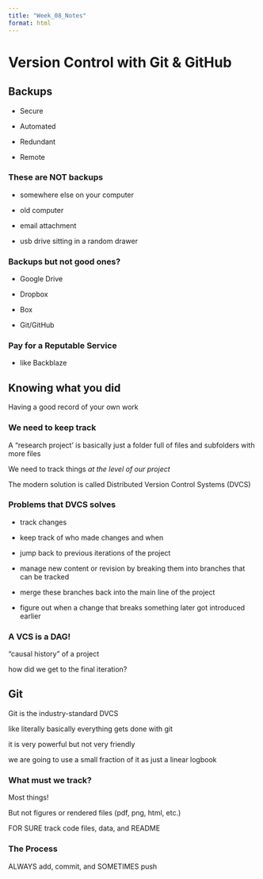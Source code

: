 ```yaml
---
title: "Week_08_Notes"
format: html
---
```


# Version Control with Git & GitHub

## Backups

-   Secure

-   Automated

-   Redundant

-   Remote

### These are NOT backups

-   somewhere else on your computer

-   old computer

-   email attachment

-   usb drive sitting in a random drawer

### Backups but not good ones?

-   Google Drive

-   Dropbox

-   Box

-   Git/GitHub

### Pay for a Reputable Service

-   like Backblaze

## Knowing what you did

Having a good record of your own work

### We need to keep track

A "research project' is basically just a folder full of files and subfolders with more files

We need to track things *at the level of our project*

The modern solution is called Distributed Version Control Systems (DVCS)

### Problems that DVCS solves

-   track changes

-   keep track of who made changes and when

-   jump back to previous iterations of the project

-   manage new content or revision by breaking them into branches that can be tracked

-   merge these branches back into the main line of the project

-   figure out when a change that breaks something later got introduced earlier

### A VCS is a DAG!

"causal history" of a project

how did we get to the final iteration?

## Git

Git is the industry-standard DVCS

like literally basically everything gets done with git

it is very powerful but not very friendly

we are going to use a small fraction of it as just a linear logbook

### What must we track?

Most things!

But not figures or rendered files (pdf, png, html, etc.)

FOR SURE track code files, data, and README

### The Process

ALWAYS add, commit, and SOMETIMES push

